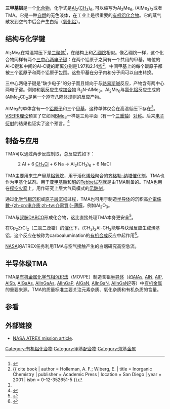 {{chembox
| verifiedrevid = 470615359
| ImageFile = Trimethylaluminium-3D-balls.png
| ImageSize = 
| IUPACName = Trimethylalane
| OtherNames = Trimethylaluminum; aluminium trimethyl; aluminum trimethyl
| Section1 = {{Chembox Identifiers
|   ChemSpiderID_Ref = {{chemspidercite|correct|chemspider}}
| ChemSpiderID = 10606585
| InChI = 1/3CH3.Al/h3*1H3;/rC3H9Al/c1-4(2)3/h1-3H3
| InChIKey = JLTRXTDYQLMHGR-MZZUXTGEAJ
| StdInChI_Ref = {{stdinchicite|correct|chemspider}}
| StdInChI = 1S/3CH3.Al/h3*1H3;
| StdInChIKey_Ref = {{stdinchicite|correct|chemspider}}
| StdInChIKey = JLTRXTDYQLMHGR-UHFFFAOYSA-N
| CASNo_Ref = {{cascite|correct|CAS}}
| CASNo = 75-24-1
|   PubChem = 16682925
|   SMILES = C[Al](C)C
}}
| Section2 = {{Chembox Properties
|   Formula = C<sub>6</sub>H<sub>18</sub>Al<sub>2</sub>
|   MolarMass = 144.17 g/mol<br> 72.09 g/mol (C<sub>3</sub>H<sub>9</sub>Al)
|   Appearance = 无色液体
|   Density = 0.752 g/cm<sup>3</sup>
|   MeltingPtC = 15
|   BoilingPtC = 125
| Boiling_notes = <ref name="sigma" /><ref name=chemister />
| VaporPressure = 1.2 kPa (20 °C)<br> 9.24 kPa (60 °C)<ref name="sigma" />
| Viscosity = 1.12 cP (20 °C)<br> 0.9 cP (30 °C)
|   Solubility = 与水反应
}}
| Section3 = {{Chembox Thermochemistry
|   HeatCapacity = 155.6 J/mol·K<ref name=chemister>http://chemister.ru/Database/properties-en.php?dbid=1&id=3290{{en}}</ref>
|   Entropy = 209.4 J/mol·K<ref name=chemister />
|   DeltaHf = −136.4 kJ/mol<ref name=chemister />
|   DeltaGf = -9.9 kJ/mol<ref name=chemister />
 }}
| Section4 = {{Chembox Hazards
|   GHSPictograms = {{GHS02}}{{GHS05}}<ref name="sigma">{{Sigma-Aldrich|id=597775|name=Trimethylaluminum|accessdate=2014-05-05}}</ref>
|   GHSSignalWord = 危险
|   HPhrases = {{H-phrases|250|260|314}}<ref name="sigma" />
|   PPhrases = {{P-phrases|222|223|231+232|280|370+378|422}}<ref name="sigma" />
| RPhrases = {{R14}}, {{R17}}, {{R34}}
| SPhrases = {{S16}}, {{S43}}, {{S45}}
|   EUClass = {{Hazchem F}}{{Hazchem C}}
|   MainHazards = 自燃性
|   NFPA-H = 3
|   NFPA-F = 4
|   NFPA-R = 3
|   NFPA-O = W
|   FlashPtC = -17.0
| Flash_notes = <ref name="sigma" />
|   Autoignition = 
  }}

}}

'''三甲基铝'''是一个[[化合物|化合物]]，化学式是[[铝|Al]]<sub>2</sub>([[甲基|CH<sub>3</sub>]])<sub>6</sub>, 可以缩写为Al<sub>2</sub>Me<sub>6</sub>, (AlMe<sub>3</sub>)<sub>2</sub>或者TMA。它是一种[[自燃|自燃]]的无色液体，在工业上是很重要的[[有机铝化合物|有机铝化合物]]。它的蒸气散发到空气中后会产生白烟（[[氧化铝|氧化铝]]）。

==结构与化学键==
Al<sub>2</sub>Me<sub>6</sub>在常温常压下是[[二聚体|二聚体]]<ref name = Carlsson>{{cite journal | author = Carlsson, J.; Gorbatkin, S.; Lubben, D.; Greene, J. E. | title = Thermodynamics of the homogeneous and heterogeneous decomposition of trimethylaluminum, monomethylaluminum, and dimethylaluminumhydride: Effects of scavengers and ultraviolet-laser photolysis | journal = Journal of Vacuum Science and Technology B | year = 1991 | volume = 9 | issue = 6 | pages = 2759–2770 | doi = 10.1116/1.585642 }}</ref>，在结构上和[[乙硼烷|乙硼烷]]相似。像乙硼烷一样，这个化合物同样有两个[[三中心两电子键|三中心两电子键]]：在两个铝原子之间有一个共用的甲基。端位的Al-C键和中间的Al-C键的距离分别是1.97和2.14[[埃|埃]]<ref>{{ cite book | author = Holleman, A. F.; Wiberg, E. | title = Inorganic Chemistry | publisher = Academic Press | location = San Diego | year = 2001 | isbn = 0-12-352651-5 }}</ref>，中间甲基上的每个碳原子都被三个氢原子和两个铝原子包围。这些甲基在分子内和分子间可以自由转换。

三中心两电子键是"缺少电子"的分子而且倾向于与[[路易斯碱|路易斯碱]]反应，产物含有两中心两电子键。例如和[[氨|氨]]反应生成[[加合物|加合物]] R<sub>3</sub>N-AlMe<sub>3</sub>。Al<sub>2</sub>Me<sub>6</sub>与[[氯化铝|氯化铝]]反应生成的(AlMe<sub>2</sub>Cl)<sub>2</sub>是另一个遵守[[八隅体规则|八隅体规则]]的反应产物。

AlMe<sub>3</sub>的单体含有一个[[铝|铝]][[原子|原子]]和三个[[甲基|甲基]]，这种单体仅会在高温低压下存在<ref name = Carlsson />。[[VSEPR理论|VSEPR理论]]预言了它如同[[三甲基硼|BMe<sub>3</sub>]]一样是三角平面（有一个[[三重轴|三重轴]]）[[对称|对称]]。后来[[电子衍射|电子衍射]]的结果也证实了这个预言。<ref>{{cite journal | author = Almennin, A.; Halvorse, S.; Haaland, A.| title = Gas Phase Electron Diffraction Investigation of Molecular Structures of Trimethylaluminum Monomer and Dimer| journal = Acta Chemica Scandinavica | year = 2005 | volume = 44 | issue = 15 | pages = 2232–2234 | doi = 10.3891/acta.chem.scand.25-1937}}</ref>

==制备与应用==
TMA可以通过两步反应制取，总反应式如下：
:2 Al  +  6 [[一氯甲烷|CH<sub>3</sub>Cl]]  +  6 Na   →   Al<sub>2</sub>(CH<sub>3</sub>)<sub>6</sub>  +  6 NaCl

TMA主要用来生产[[甲基铝氧烷|甲基铝氧烷]]，用于活化[[烯|烯]][[烃|烃]]聚合的[[齐格勒-纳塔催化剂|齐格勒-纳塔催化剂]]。TMA也作为甲基化试剂。用于[[亚甲基酯|亚甲基酯]]和[[酮|酮]]的[[Tebbe试剂|Tebbe试剂]]就是由TMA制备的。TMA也用在[[探空火箭|探空火箭]]上，用作研究上层大气风模式的[[示踪剂|示踪剂]]。

通过[[化学气相沉积|化学气相沉积]]或[[原子层沉积|原子层沉积]]过程，TMA也可用于制造[[半导体|半导体]]的沉积高[[介電係數|介電係數]][[介電質|-{zh-cn:电介质;zh-tw:介電質;}-]][[薄膜|薄膜]]，例如Al<sub>2</sub>O<sub>3</sub>。

TMA与[[叔胺|叔胺]][[DABCO|DABCO]]形成化合物，这比直接处理TMA本身更安全<ref>{{cite journal | author = Biswas, K.; Prieto, O.; Goldsmith, P. J.; Woodward, S. | title = Remarkably Stable (Me<sub>3</sub>Al)<sub>2</sub> · DABCO and Stereoselective Nickel-Catalyzed AlR<sub>3</sub> (R = Me, Et) Additions to Aldehydes | journal = [[Angewandte_Chemie_International_Edition|Angewandte Chemie International Edition]] | year = 2005 | volume = 44 | issue = 15 | pages = 2232–2234 | doi = 10.1002/anie.200462569 | pmid = 15768433 }}</ref>。

在Cp<sub>2</sub>ZrCl<sub>2</sub>（二氯二茂锆）的[[催化|催化]]下，(CH<sub>3</sub>)<sub>2</sub>Al-CH<sub>3</sub>能够与炔烃反应生成烯基铝，这个反应在被称为carboalumination的[[有机合成|有机合成]]反应中起作用<ref>{{OrgSynth | author = Negishi, E.; Matsushita, H. | title = Palladium-Catalyzed Synthesis of 1,4-Dienes by Allylation of Alkenyalane: α-Farnesene <nowiki>[1,3,6,10-Dodecatetraene, 3,7,11-trimethyl-]</nowiki> | year = 1984 | volume = 62 | pages = 31 | collvol = 7 | collvolpages = 245 | prep = cv7p0245 }}</ref>。

[[NASA|NASA]]的ATREX任务利用TMA与空气接触产生的白烟研究高空急流。

==半导体级TMA==
TMA是[[有机金属化学气相沉积法|有机金属化学气相沉积法]]（MOVPE）制造含铝[[半导体|半导体]]（如[[砷化铝|AlAs]], [[氮化铝|AlN]], [[磷化铝|AlP]], [[锑化铝|AlSb]], [[砷化铝镓|AlGaAs]], [[砷化铝铟镓|AlInGaAs]], [[磷化铝铟镓|AlInGaP]], [[氮化铝镓|AlGaN]], [[氮化铝铟镓|AlInGaN]], [[氮磷化铝铟镓|AlInGaNP]]等）中[[有机金属|有机金属]]的重要来源。TMA的质量标准主要关注元素杂质、氧化杂质和有机杂质的含量。

== 参看 ==
{{reflist}}

==外部链接==
{{Commons category|Trimethylaluminium}}
*[http://www.nasa.gov/mission_pages/sunearth/missions/atrex-nightlight.html NASA ATREX mission article]{{Wayback|url=http://www.nasa.gov/mission_pages/sunearth/missions/atrex-nightlight.html |date=20140308124820 }}.

{{铝化合物}}
{{甲基化合物}}

{{Authority control}}
[[Category:有机铝化合物|Category:有机铝化合物]]
[[Category:甲基配合物|Category:甲基配合物]]
[[Category:烷基金属|Category:烷基金属]]